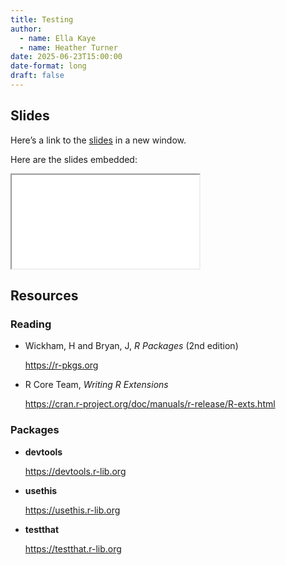 ```yaml
---
title: Testing
author: 
  - name: Ella Kaye
  - name: Heather Turner
date: 2025-06-23T15:00:00
date-format: long
draft: false
---
```


## Slides

Here's a link to the [slides](/slides/04-testing/index.qmd){target="_blank"} in a new window. 

Here are the slides embedded:

<iframe class="slide-deck ar3x2" src="/slides/04-testing/index.html" title="04-testing slides">
</iframe>

## Resources

### Reading

- Wickham, H and Bryan, J, _R Packages_ (2nd edition)

  <https://r-pkgs.org>

- R Core Team, _Writing R Extensions_

  <https://cran.r-project.org/doc/manuals/r-release/R-exts.html>

### Packages

- **devtools**

  <https://devtools.r-lib.org>
  
- **usethis**

  <https://usethis.r-lib.org>

- **testthat**

  <https://testthat.r-lib.org>